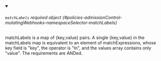
<details className="config-field" data-expandable="false" open>
<summary>

###### `matchLabels` <span className="config-field-required" data-required="false">required</span> <span className="config-field-type">object</span> <span className="config-field-default"></span> <span className="config-field-enum"></span> {#policies-admissionControl-mutatingWebhooks-namespaceSelector-matchLabels}

matchLabels is a map of {key,value} pairs. A single {key,value} in the matchLabels
map is equivalent to an element of matchExpressions, whose key field is "key", the
operator is "In", and the values array contains only "value". The requirements are ANDed.

</summary>



</details>
